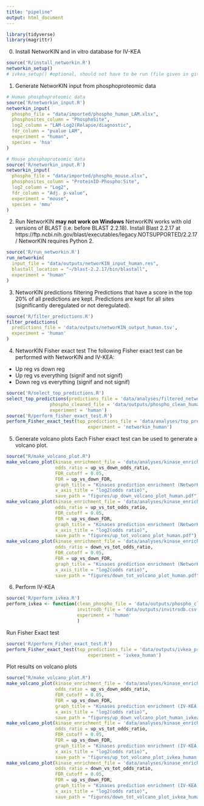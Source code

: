 ```yaml
---
title: "pipeline"
output: html_document
---
```



```r
library(tidyverse)
library(magrittr)
```

0. Install NetworKIN and in vitro database for IV-KEA
```r
source('R/install_networkin.R')
networkin_setup()
# ivkea_setup() #optional, should not have to be run (file given in github already with correct IDs)
```

1. Generate NetworKIN input from phosphoproteomic data
```r
# Human phosphoproteomic data
source('R/networkin_input.R')
networkin_input(
  phospho_file = "data/imported/phospho_human_LAM.xlsx",
  phosphosites_column = "PhosphoSite",
  log2_column = "LAM-Log2(Relapse/diagnostic",
  fdr_column = "pvalue LAM",
  experiment = "human",
  species = 'hsa'
)

# Mouse phosphoproteomic data
source('R/networkin_input.R')
networkin_input(
  phospho_file = "data/imported/phospho_mouse.xlsx",
  phosphosites_column = "ProteinID-Phospho:Site",
  log2_column = "Log2",
  fdr_column = "Adj. p-value",
  experiment = "mouse",
  species = 'mmu'
)
```

2. Run NetworKIN
__may not work on Windows__
NetworKIN works with old versions of BLAST (i.e. before BLAST 2.2.18). 
Install Blast 2.2.17 at https://ftp.ncbi.nih.gov/blast/executables/legacy.NOTSUPPORTED/2.2.17/
NetworKIN requires Python 2.

```r
source('R/run_networkin.R')
run_networkin(
  input_file = "data/outputs/networKIN_input_human.res",
  blastall_location = "~/blast-2.2.17/bin/blastall",
  experiment = "human"
)
```

3. NetworKIN predictions filtering
Predictions that have a score in the top 20% of all predictions are kept. Predictions are kept for all sites (significantly deregulated or not deregulated).
```r
source('R/filter_predictions.R')
filter_predictions(
  predictions_file = 'data/outputs/networKIN_output_human.tsv',
  experiment = 'human'
)
```

4. NetworKIN Fisher exact test
The following Fisher exact test can be performed with NetworKIN and IV-KEA:
- Up reg vs down reg
- Up reg vs everything (signif and not signif)
- Down reg vs everything (signif and not signif)
```r
source('R/select_top_predictions.R')
select_top_predictions(predictions_file = 'data/analyses/filtered_networkin_predictions_human.csv',
                phospho_cleaned_file = 'data/outputs/phospho_clean_human.csv',
                experiment = 'human')
source('R/perform_fisher_exact_test.R')
perform_Fisher_exact_test(top_predictions_file = 'data/analyses/top_predictions_human.csv',
                              experiment = 'networkin_human')
```

5. Generate volcano plots
Each Fisher exact test can be used to generate a volcano plot.
```r
source("R/make_volcano_plot.R")
make_volcano_plot(kinase_enrichment_file = 'data/analyses/kinase_enrichment_networkin_human.csv', 
                  odds_ratio = up_vs_down_odds_ratio,
                  FDR_cutoff = 0.05, 
                  FDR = up_vs_down_FDR,
                  graph_title = "Kinases prediction enrichment (NetworKIN) up vs down",
                  x_axis_title = "log2(odds ratio)",
                  save_path = "figures/up_down_volcano_plot_human.pdf")
make_volcano_plot(kinase_enrichment_file = 'data/analyses/kinase_enrichment_networkin_human.csv', 
                  odds_ratio = up_vs_tot_odds_ratio,
                  FDR_cutoff = 0.05, 
                  FDR = up_vs_down_FDR,
                  graph_title = "Kinases prediction enrichment (NetworKIN) up vs tot",
                  x_axis_title = "log2(odds ratio)",
                  save_path = "figures/up_tot_volcano_plot_human.pdf")
make_volcano_plot(kinase_enrichment_file = 'data/analyses/kinase_enrichment_networkin_human.csv', 
                  odds_ratio = down_vs_tot_odds_ratio,
                  FDR_cutoff = 0.05, 
                  FDR = up_vs_down_FDR,
                  graph_title = "Kinases prediction enrichment (NetworKIN) down vs tot",
                  x_axis_title = "log2(odds ratio)",
                  save_path = "figures/down_tot_volcano_plot_human.pdf")
```

6. Perform IV-KEA
```r
source('R/perform_ivkea.R')
perform_ivkea <- function(clean_phospho_file = 'data/outputs/phospho_clean_human.csv',
                          invitrodb_file = 'data/outputs/invitrodb.csv',
                          experiment = 'human'
                          )
```

Run Fisher Exact test
```r
source('R/perform_Fisher_exact_test.R')
perform_Fisher_exact_test(top_predictions_file = 'data/outputs/ivkea_predictions_human.csv',
                              experiment = 'ivkea_human')
```

Plot results on volcano plots
```r
source("R/make_volcano_plot.R")
make_volcano_plot(kinase_enrichment_file = 'data/analyses/kinase_enrichment_ivkea_human.csv', 
                  odds_ratio = up_vs_down_odds_ratio,
                  FDR_cutoff = 0.05, 
                  FDR = up_vs_down_FDR,
                  graph_title = "Kinases prediction enrichment (IV-KEA) up vs down",
                  x_axis_title = "log2(odds ratio)",
                  save_path = "figures/up_down_volcano_plot_human_ivkea.pdf")
make_volcano_plot(kinase_enrichment_file = 'data/analyses/kinase_enrichment_ivkea_human.csv', 
                  odds_ratio = up_vs_tot_odds_ratio,
                  FDR_cutoff = 0.05, 
                  FDR = up_vs_down_FDR,
                  graph_title = "Kinases prediction enrichment (IV-KEA) up vs tot",
                  x_axis_title = "log2(odds ratio)",
                  save_path = "figures/up_tot_volcano_plot_ivkea_human.pdf")
make_volcano_plot(kinase_enrichment_file = 'data/analyses/kinase_enrichment_ivkea_human.csv', 
                  odds_ratio = down_vs_tot_odds_ratio,
                  FDR_cutoff = 0.05, 
                  FDR = up_vs_down_FDR,
                  graph_title = "Kinases prediction enrichment (IV-KEA) down vs tot",
                  x_axis_title = "log2(odds ratio)",
                  save_path = "figures/down_tot_volcano_plot_ivkea_human.pdf")
```

